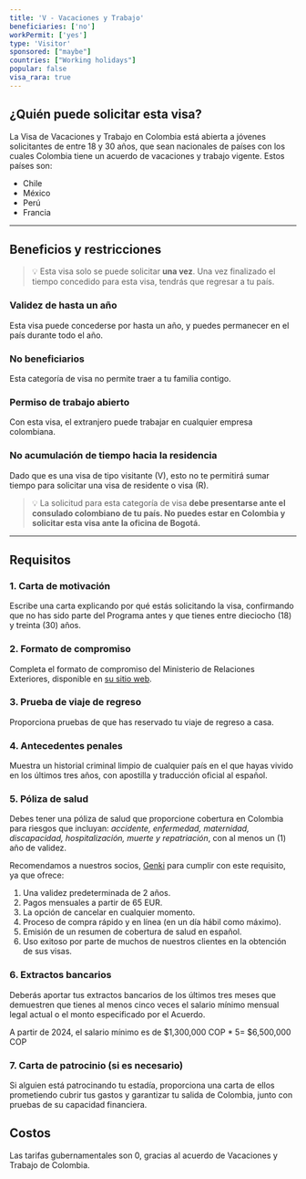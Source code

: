 ```yaml
---
title: 'V - Vacaciones y Trabajo'
beneficiaries: ['no']
workPermit: ['yes']
type: 'Visitor'
sponsored: ["maybe"]
countries: ["Working holidays"]
popular: false
visa_rara: true
---
```


## ¿Quién puede solicitar esta visa?

La Visa de Vacaciones y Trabajo en Colombia está abierta a jóvenes solicitantes de entre 18 y 30 años, que sean nacionales de países con los cuales Colombia tiene un acuerdo de vacaciones y trabajo vigente. Estos países son:

- Chile
- México
- Perú
- Francia

---

## Beneficios y restricciones


> 💡 Esta visa solo se puede solicitar **una vez**.
Una vez finalizado el tiempo concedido para esta visa, tendrás que regresar a tu país.



### **Validez de hasta un año**

Esta visa puede concederse por hasta un año, y puedes permanecer en el país durante todo el año.

### No **beneficiarios**

Esta categoría de visa no permite traer a tu familia contigo.

### Permiso de trabajo **abierto**

Con esta visa, el extranjero puede trabajar en cualquier empresa colombiana.

### **No acumulación de tiempo hacia la residencia**

Dado que es una visa de tipo visitante (V), esto no te permitirá sumar tiempo para solicitar una visa de residente o visa (R).


> 💡 La solicitud para esta categoría de visa **debe presentarse ante el consulado colombiano de tu país. No puedes estar en Colombia y solicitar esta visa ante la oficina de Bogotá.**


---

## Requisitos

### 1. Carta de motivación

Escribe una carta explicando por qué estás solicitando la visa, confirmando que no has sido parte del Programa antes y que tienes entre dieciocho (18) y treinta (30) años.

### 2. Formato de compromiso

Completa el formato de compromiso del Ministerio de Relaciones Exteriores, disponible en [su sitio web](https://www.cancilleria.gov.co/sites/default/files/FOTOS2020/dp-fo-155_compromiso_de_respetar_la_finalidad_del_acuerdo_vacaciones_y_trabajo_v2_1_0.pdf).

### 3. Prueba de viaje de regreso

Proporciona pruebas de que has reservado tu viaje de regreso a casa.

### 4. Antecedentes penales

Muestra un historial criminal limpio de cualquier país en el que hayas vivido en los últimos tres años, con apostilla y traducción oficial al español.

### 5. Póliza de salud

Debes tener una póliza de salud que proporcione cobertura en Colombia para riesgos que incluyan: *accidente, enfermedad, maternidad, discapacidad, hospitalización, muerte y repatriación*, con al menos un (1) año de validez.

Recomendamos a nuestros socios, [Genki](https://genki.world/?with=capitaleme) para cumplir con este requisito, ya que ofrece:

1. Una validez predeterminada de 2 años.
2. Pagos mensuales a partir de 65 EUR.
3. La opción de cancelar en cualquier momento.
4. Proceso de compra rápido y en línea (en un día hábil como máximo).
5. Emisión de un resumen de cobertura de salud en español.
6. Uso exitoso por parte de muchos de nuestros clientes en la obtención de sus visas.

### 6. Extractos bancarios

Deberás aportar tus extractos bancarios de los últimos tres meses que demuestren que tienes al menos cinco veces el salario mínimo mensual legal actual o el monto especificado por el Acuerdo. 

A partir de 2024, el salario mínimo es de $1,300,000 COP * 5= $6,500,000 COP

### 7. Carta de patrocinio (si es necesario)

Si alguien está patrocinando tu estadía, proporciona una carta de ellos prometiendo cubrir tus gastos y garantizar tu salida de Colombia, junto con pruebas de su capacidad financiera.

## Costos

Las tarifas gubernamentales son 0, gracias al acuerdo de Vacaciones y Trabajo de Colombia.
